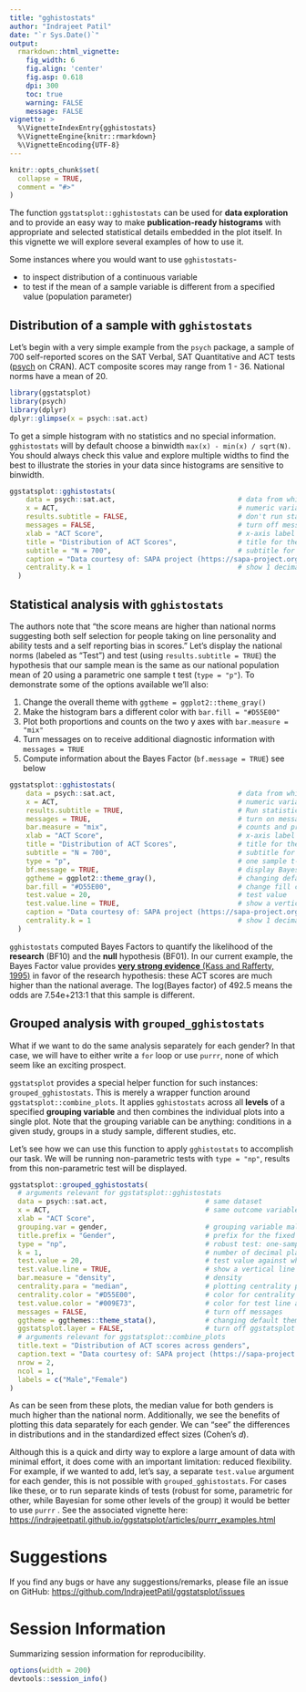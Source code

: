 ```yaml
---
title: "gghistostats"
author: "Indrajeet Patil"
date: "`r Sys.Date()`"
output:
  rmarkdown::html_vignette:
    fig_width: 6
    fig.align: 'center'
    fig.asp: 0.618
    dpi: 300
    toc: true
    warning: FALSE
    message: FALSE
vignette: >
  %\VignetteIndexEntry{gghistostats}
  %\VignetteEngine{knitr::rmarkdown}
  %\VignetteEncoding{UTF-8}
---
```


```r
knitr::opts_chunk$set(
  collapse = TRUE,
  comment = "#>"
)
```

The function `ggstatsplot::gghistostats` can be used for **data exploration**
and to provide an easy way to make **publication-ready histograms** with appropriate
and selected statistical details embedded in the plot itself. In this vignette we will explore
several examples of how to use it.

Some instances where you would want to use `gghistostats`-

  - to inspect distribution of a continuous variable
  - to test if the mean of a sample variable is different from a specified value (population parameter)

## Distribution of a sample with `gghistostats`

Let's begin with a very simple example from the `psych` package, a sample of 700 self-reported scores on the SAT Verbal, SAT Quantitative and ACT tests ([psych](https://CRAN.R-project.org/package=psych) on CRAN). ACT composite scores may range from 1 - 36. National norms have a mean of 20.

```r
library(ggstatsplot)
library(psych)
library(dplyr)
dplyr::glimpse(x = psych::sat.act)
```

To get a simple histogram with no statistics and no special information. `gghistostats` will by default choose a binwidth `max(x) - min(x) / sqrt(N)`. You should always check this value and explore multiple widths to find the best to illustrate the stories in your data since histograms are sensitive to binwidth.

```r
ggstatsplot::gghistostats(
    data = psych::sat.act,                              # data from which variable is to be taken
    x = ACT,                                            # numeric variable
    results.subtitle = FALSE,                           # don't run statistical tests
    messages = FALSE,                                   # turn off messages
    xlab = "ACT Score",                                 # x-axis label
    title = "Distribution of ACT Scores",               # title for the plot
    subtitle = "N = 700",                               # subtitle for the plot
    caption = "Data courtesy of: SAPA project (https://sapa-project.org)", # caption for the plot
    centrality.k = 1                                    # show 1 decimal places for centrality label
  )
```

## Statistical analysis with `gghistostats`

The authors note that "the score means are higher than national norms suggesting both self selection for people taking on line personality and ability tests and a self reporting bias in scores."  Let's display the national norms (labeled as "Test") and test (using `results.subtitle = TRUE`) the hypothesis that our sample mean is the same as our national population mean of 20 using a parametric one sample t test (`type = "p"`).  To demonstrate some of the options available we'll also:

1.  Change the overall theme with `ggtheme = ggplot2::theme_gray()`
2.  Make the histogram bars a different color with `bar.fill = "#D55E00"`
3.  Plot both proportions and counts on the two y axes with `bar.measure = "mix"`
4.  Turn messages on to receive additional diagnostic information with `messages = TRUE`
5.  Compute information about the Bayes Factor (`bf.message = TRUE`) see below

```r
ggstatsplot::gghistostats(
    data = psych::sat.act,                              # data from which variable is to be taken
    x = ACT,                                            # numeric variable
    results.subtitle = TRUE,                            # Run statistical tests
    messages = TRUE,                                    # turn on messages
    bar.measure = "mix",                                # counts and proportions
    xlab = "ACT Score",                                 # x-axis label
    title = "Distribution of ACT Scores",               # title for the plot
    subtitle = "N = 700",                               # subtitle for the plot
    type = "p",                                         # one sample t-test
    bf.message = TRUE,                                  # display Bayes method results
    ggtheme = ggplot2::theme_gray(),                    # changing default theme
    bar.fill = "#D55E00",                               # change fill color
    test.value = 20,                                    # test value 
    test.value.line = TRUE,                             # show a vertical line at `test.value`
    caption = "Data courtesy of: SAPA project (https://sapa-project.org)", # caption for the plot
    centrality.k = 1                                    # show 1 decimal places for centrality label
  )
```

`gghistostats` computed Bayes Factors to quantify the likelihood of the **research** (BF10) and
the **null** hypothesis (BF01). In our current example, the Bayes Factor value provides
[**very strong evidence** (Kass and Rafferty, 1995)](https://www.stat.washington.edu/raftery/Research/PDF/kass1995.pdf)
in favor of the research hypothesis: these ACT scores are much higher than the national average.  The log(Bayes factor) of 492.5 means the odds are 7.54e+213:1 that this sample is different.

## Grouped analysis with `grouped_gghistostats`

What if we want to do the same analysis separately for each gender? In
that case, we will have to either write a `for` loop or use `purrr`, none of
which seem like an exciting prospect.

`ggstatsplot` provides a special helper function for such instances:
`grouped_gghistostats`. This is merely a wrapper function around
`ggstatsplot::combine_plots`. It applies `gghistostats` across all **levels** of
a specified **grouping variable** and then combines the individual plots
into a single plot. Note that the grouping variable can be anything: conditions
in a given study, groups in a study sample, different studies, etc. 

Let's see how we can use this function to apply `gghistostats` to accomplish our task. 
We will be running non-parametric tests with `type = "np"`, results from this non-parametric test will be displayed.

```r
ggstatsplot::grouped_gghistostats(
  # arguments relevant for ggstatsplot::gghistostats
  data = psych::sat.act,                        # same dataset
  x = ACT,                                      # same outcome variable
  xlab = "ACT Score",
  grouping.var = gender,                        # grouping variable males = 1, females = 2
  title.prefix = "Gender",                      # prefix for the fixed title
  type = "np",                                  # robust test: one-sample percentile bootstrap
  k = 1,                                        # number of decimal places in results
  test.value = 20,                              # test value against which sample mean is to be compared
  test.value.line = TRUE,                       # show a vertical line at `test.value`
  bar.measure = "density",                      # density
  centrality.para = "median",                   # plotting centrality parameter
  centrality.color = "#D55E00",                 # color for centrality line and label
  test.value.color = "#009E73",                 # color for test line and label
  messages = FALSE,                             # turn off messages
  ggtheme = ggthemes::theme_stata(),            # changing default theme
  ggstatsplot.layer = FALSE,                    # turn off ggstatsplot theme layer
  # arguments relevant for ggstatsplot::combine_plots
  title.text = "Distribution of ACT scores across genders",
  caption.text = "Data courtesy of: SAPA project (https://sapa-project.org)",
  nrow = 2,
  ncol = 1,
  labels = c("Male","Female")
)
```

As can be seen from these plots, the median value for both genders is much higher than the national norm. Additionally, we see the benefits of plotting this data separately for each gender. 
We can "see" the differences in distributions and in the standardized effect sizes (Cohen's *d*).

Although this is a quick and dirty way to explore a large amount of data with
minimal effort, it does come with an important limitation: reduced flexibility.
For example, if we wanted to add, let's say, a separate `test.value` argument
for each gender, this is not possible with `grouped_gghistostats`. For cases
like these, or to run separate  kinds of tests (robust for some, parametric for other, while Bayesian for some other levels of the group) it would be better to use `purrr` \code{\link[purrr]{pmap}}.  See the associated vignette here:
<https://indrajeetpatil.github.io/ggstatsplot/articles/purrr_examples.html>

# Suggestions

If you find any bugs or have any suggestions/remarks, please file an issue on GitHub: 
<https://github.com/IndrajeetPatil/ggstatsplot/issues>

# Session Information

Summarizing session information for reproducibility.

```r
options(width = 200)
devtools::session_info()
```

